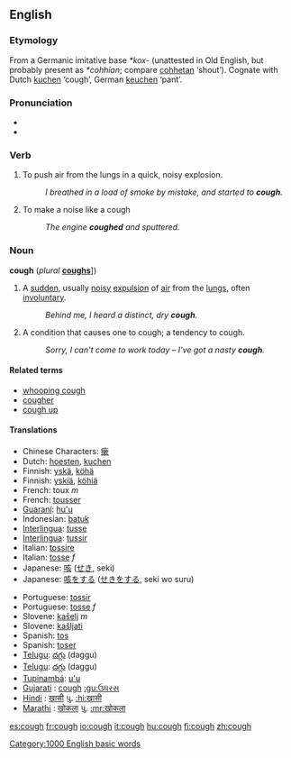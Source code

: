 ==English==
===Etymology===
From a Germanic imitative base ''*kox-'' (unattested in Old English, but probably present as ''*cohhian''; compare [[cohhetan]] ‘shout’).  Cognate with Dutch [[kuchen]] ‘cough’, German [[keuchen]] ‘pant’.

===Pronunciation===
*{{IPA|/kɒf/}}
*{{audio|en-us-cough.ogg|Audio (US)}}

===Verb===
{{en-verb|cough|coughs|coughed|coughing}}
# To push air from the lungs in a quick, noisy explosion.
#:''I breathed in a load of smoke by mistake, and started to '''cough'''.''
# To make a noise like a cough
#:''The engine '''coughed''' and sputtered.''

===Noun===
'''cough''' (''plural'' '''[[coughs]]'''])
# {{symptom}} A [[sudden]], usually [[noisy]] [[expulsion]] of [[air]] from the [[lungs]], often [[involuntary]].
#:''Behind me, I heard a distinct, dry '''cough'''.''
# A condition that causes one to cough; a tendency to cough.
#:''Sorry, I can't come to work today – I've got a nasty '''cough'''.''

====Related terms====
*[[whooping cough]]
*[[cougher]]
*[[cough up]]

====Translations====
{{checktrans}}
{{top}}
*Chinese Characters: [[瘶]]
*Dutch: [[hoesten]], [[kuchen]]
*Finnish: [[yskä]], [[köhä]]
*Finnish: [[yskiä]], [[köhiä]]
*French: toux ''m''
*French: [[tousser]]
*[[Guaraní]]: [[hu'u]]
*Indonesian: [[batuk]]
*[[Interlingua]]: [[tusse]]
*[[Interlingua]]: [[tussir]]
*Italian: [[tossire]]
*Italian: [[tosse]] ''f''
*Japanese: [[咳]] ([[せき]], seki)
*Japanese: [[咳]]をする ([[せき]]をする, seki wo suru)
{{mid}}
*Portuguese: [[tossir]]
*Portuguese: [[tosse]] ''f''
*Slovene: [[kašelj]] ''m''
*Slovene: [[kašljati]]
*Spanish: [[tos]]
*Spanish: [[toser]]
*[[Telugu]]: [[దగ్గు]] (daggu)
*[[Telugu]]: [[దగ్గు]] (daggu)
*[[Tupinambá]]: [[u'u]]
*[[Gujarati]] : [[cough]] [[:gu:ઉધરસ]]
*[[Hindi]] : [[खासी]] પુ. [[:hi:खासी]]
*[[Marathi]] : [[खोकला]] પુ. [[:mr:खोकला]]
{{bottom}}

[[Category:1000 English basic words]]

[[es:cough]]
[[fr:cough]]
[[io:cough]]
[[it:cough]]
[[hu:cough]]
[[fi:cough]]
[[zh:cough]]